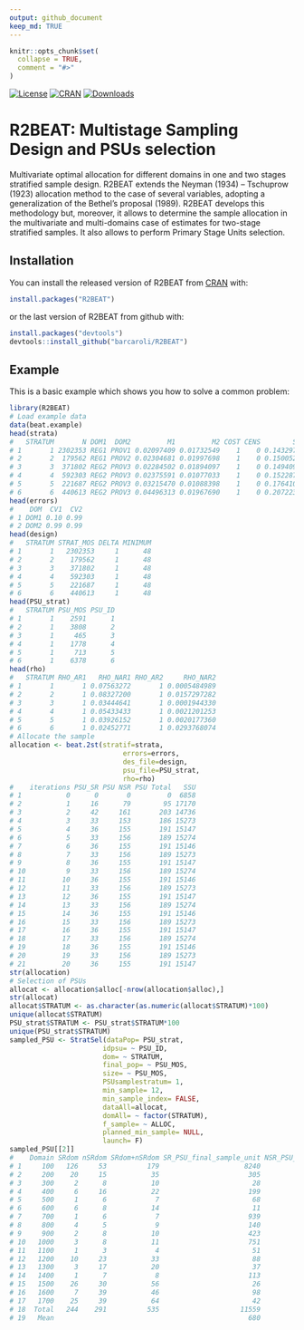 ---
output: github_document
keep_md: TRUE
---

<!-- README.md is generated from README.Rmd. Please edit README.Rmd file -->

```{r, echo = FALSE}
knitr::opts_chunk$set(
  collapse = TRUE,
  comment = "#>"
)
```

[![License](http://img.shields.io/badge/license-GPL%20%28%3E=%202%29-brightgreen.svg?style=flat)](http://www.gnu.org/licenses/gpl-3.0.html)
[![CRAN](http://www.r-pkg.org/badges/version/R2BEAT)](https://cran.r-project.org/package=R2BEAT)
[![Downloads](http://cranlogs.r-pkg.org/badges/R2BEAT?color=brightgreen)](http://www.r-pkg.org/pkg/R2BEAT)


# R2BEAT: Multistage Sampling Design and PSUs selection

Multivariate optimal allocation for different domains in one and two stages stratified sample design. R2BEAT extends the Neyman (1934)  – Tschuprow (1923) allocation method to the case of several variables, adopting a generalization of the Bethel’s proposal (1989). R2BEAT develops this methodology but, moreover, it allows to determine the sample allocation in the multivariate and multi-domains case of estimates for two-stage stratified samples. It also allows to perform Primary Stage Units selection.

## Installation

You can install the released version of R2BEAT from [CRAN](https://CRAN.R-project.org) with:

``` {r, eval=FALSE, echo=TRUE}
install.packages("R2BEAT")
```

or the last version of R2BEAT from github with:
``` {r, eval=FALSE, echo=TRUE}
install.packages("devtools")
devtools::install_github("barcaroli/R2BEAT")
```

## Example

This is a basic example which shows you how to solve a common problem:

```{r, eval=FALSE, echo=TRUE}
library(R2BEAT)
# Load example data
data(beat.example)
head(strata)
#   STRATUM       N DOM1  DOM2         M1         M2 COST CENS        S1        S2
# 1       1 2302353 REG1 PROV1 0.02097409 0.01732549    1    0 0.1432975 0.1304811
# 2       2  179562 REG1 PROV2 0.02304681 0.01997698    1    0 0.1500522 0.1399210
# 3       3  371802 REG2 PROV3 0.02284502 0.01894097    1    0 0.1494093 0.1363166
# 4       4  592303 REG2 PROV3 0.02375591 0.01077033    1    0 0.1522878 0.1032198
# 5       5  221687 REG2 PROV3 0.03215470 0.01088398    1    0 0.1764108 0.1037570
# 6       6  440613 REG2 PROV3 0.04496313 0.01967690    1    0 0.2072232 0.1388874
head(errors)
#    DOM  CV1  CV2
# 1 DOM1 0.10 0.99
# 2 DOM2 0.99 0.99
head(design)
#   STRATUM STRAT_MOS DELTA MINIMUM
# 1       1   2302353     1      48
# 2       2    179562     1      48
# 3       3    371802     1      48
# 4       4    592303     1      48
# 5       5    221687     1      48
# 6       6    440613     1      48
head(PSU_strat)
#   STRATUM PSU_MOS PSU_ID
# 1       1    2591      1
# 2       1    3808      2
# 3       1     465      3
# 4       1    1778      4
# 5       1     713      5
# 6       1    6378      6
head(rho)
#   STRATUM RHO_AR1   RHO_NAR1 RHO_AR2     RHO_NAR2
# 1       1       1 0.07563272       1 0.0005484989
# 2       2       1 0.08327200       1 0.0157297282
# 3       3       1 0.03444641       1 0.0001944330
# 4       4       1 0.05433433       1 0.0021201253
# 5       5       1 0.03926152       1 0.0020177360
# 6       6       1 0.02452771       1 0.0293768074
# Allocate the sample
allocation <- beat.2st(stratif=strata, 
                            errors=errors,
                            des_file=design, 
                            psu_file=PSU_strat,
                            rho=rho)
#    iterations PSU_SR PSU NSR PSU Total   SSU
# 1           0      0       0         0  6858
# 2           1     16      79        95 17170
# 3           2     42     161       203 14736
# 4           3     33     153       186 15273
# 5           4     36     155       191 15147
# 6           5     33     156       189 15274
# 7           6     36     155       191 15146
# 8           7     33     156       189 15273
# 9           8     36     155       191 15147
# 10          9     33     156       189 15274
# 11         10     36     155       191 15146
# 12         11     33     156       189 15273
# 13         12     36     155       191 15147
# 14         13     33     156       189 15274
# 15         14     36     155       191 15146
# 16         15     33     156       189 15273
# 17         16     36     155       191 15147
# 18         17     33     156       189 15274
# 19         18     36     155       191 15146
# 20         19     33     156       189 15273
# 21         20     36     155       191 15147
str(allocation)
# Selection of PSUs
allocat <- allocation$alloc[-nrow(allocation$alloc),]
str(allocat)
allocat$STRATUM <- as.character(as.numeric(allocat$STRATUM)*100)
unique(allocat$STRATUM)
PSU_strat$STRATUM <- PSU_strat$STRATUM*100
unique(PSU_strat$STRATUM)
sampled_PSU <- StratSel(dataPop= PSU_strat,
                       idpsu= ~ PSU_ID,
                       dom= ~ STRATUM,
                       final_pop= ~ PSU_MOS,
                       size= ~ PSU_MOS,
                       PSUsamplestratum= 1,
                       min_sample= 12,
                       min_sample_index= FALSE,
                       dataAll=allocat,
                       domAll= ~ factor(STRATUM),
                       f_sample= ~ ALLOC,
                       planned_min_sample= NULL,
                       launch= F)
sampled_PSU[[2]]
#    Domain SRdom nSRdom SRdom+nSRdom SR_PSU_final_sample_unit NSR_PSU_final_sample_unit
# 1     100   126     53          179                     8240                       660
# 2     200    20     15           35                      305                        99
# 3     300     2      8           10                       28                        37
# 4     400     6     16           22                      199                       288
# 5     500     1      6            7                       68                       203
# 6     600     6      8           14                       11                        81
# 7     700     1      6            7                      939                       381
# 8     800     4      5            9                      140                       473
# 9     900     2      8           10                      423                       498
# 10   1000     3      8           11                      751                       186
# 11   1100     1      3            4                       51                        97
# 12   1200    10     23           33                       88                       192
# 13   1300     3     17           20                       37                        70
# 14   1400     1      7            8                      113                       104
# 15   1500    26     30           56                       26                        70
# 16   1600     7     39           46                       98                        59
# 17   1700    25     39           64                       42                        95
# 18  Total   244    291          535                    11559                      3593
# 19   Mean                                                680                       211
```

